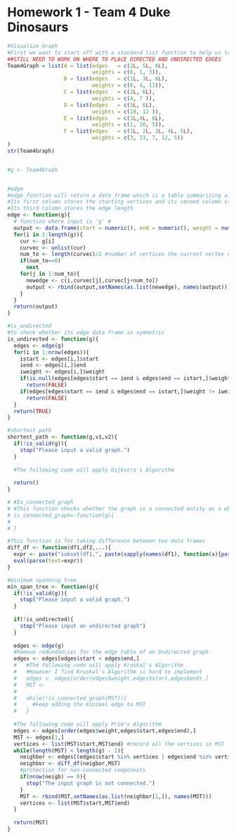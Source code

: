 Homework 1 - Team 4 Duke Dinosaurs
========================================================
```r
#Visualize Graph
#First we want to start off with a standard list function to help us transition to the "edge" function below
##STILL NEED TO WORK ON WHERE TO PLACE DIRECTED AND UNDIRECTED EDGES
Team4Graph = list(A = list(edges   = c(2L, 5L, 6L),
                           weights = c(6, 1, 3)),
                  B = list(edges   = c(1L, 3L, 6L),
                           weights = c(6, 4, 13)),
                  C = list(edges   = c(2L, 6L),
                           weights = c(4, 7 )),
                  D = list(edges   = c(5L, 6L),
                           weights = c(10, 12 )),
                  E = list(edges   = c(1L,4L, 6L),
                           weights = c(1, 10, 5)),
                  F = list(edges   = c(1L, 2L, 3L, 4L, 5L),
                           weights = c(3, 13, 7, 12, 5))
)
str(Team4Graph)


#g <- Team4Graph


#edge
#edge function will return a data frame which is a table summarizing all edges.
#Its first column stores the starting vertices and its second column stores the ending vertics
#Its third column stores the edge length
edge <- function(g){
  # function where input is 'g' #
  output <- data.frame(start = numeric(), end = numeric(), weight = numeric())
  for(i in 1:length(g)){
    cur <- g[i]
    curvec <- unlist(cur)
    num_to <- length(curvec)/2 #number of vertices the current vertex can go to
    if(num_to==0)
      next
    for(j in 1:num_to){
      newedge <- c(i,curvec[j],curvec[j+num_to])
      output <- rbind(output,setNames(as.list(newedge), names(output)))
    }
  }
  return(output)
}

#is_undirected
#to check whether its edge data frame is symmetric
is_undirected <- function(g){
  edges <- edge(g)
  for(i in 1:nrow(edges)){
    istart <- edges[i,]$start
    iend <- edges[i,]$end
    iweight <- edges[i,]$weight
    if(is.null(edges[edges$start == iend & edges$end == istart,]$weight))
      return(FALSE)
    if(edges[edges$start == iend & edges$end == istart,]$weight != iweight)
      return(FALSE)
  } 
  return(TRUE)
}

#shortest path
shortest_path <- function(g,v1,v2){
  if(!is_valid(g)){
    stop("Please input a valid graph.")
  }
  
  #The following code will apply Dijkstra's Algorithm
  
  return()
}

# #Is_connected_graph
# #This function checks whether the graph is a connected entity as a whole
# is_connected_graph<-function(g){
#   
# }

#This function is for taking difference between two data frames
diff_df <- function(df1,df2,...){
  expr <- paste("subset(df1,", paste(sapply(names(df1), function(x){paste("!(", x, " %in% df2$", x, ")", sep="")}), collapse=" | "), ")")
  eval(parse(text=expr))
}

#minimum spanning tree
min_span_tree <- function(g){
  if(!is_valid(g)){
    stop("Please input a valid graph.")
  }
  
  if(!is_undirected){
    stop("Please input an undirected graph")
  }
  
  edges <- edge(g)
  #Remove redundancies for the edge table of an Undirected graph
  edges <- edges[edges$start < edges$end,]
  #   #The following code will apply Kruskal's Algorithm
  #   #However I find Kruskal's Algorithm is hard to implement
  #   edges <- edges[order(edges$weight,edges$start,edges$end),]
  #   MST <- 
  #   
  #   while(!is_connected_graph(MST)){
  #     #keep adding the minimal edge to MST
  #   }
  
  #The following code will apply Prim's Algorithm
  edges <- edges[order(edges$weight,edges$start,edges$end),]
  MST <- edges[1,]
  vertices <- list(MST$start,MST$end) #record all the vertices in MST
  while(length(MST) < length(g) - 1){
    neighbor <- edges[(edges$start %in% vertices | edges$end %in% vertices) & (!(edges$start %in% vertices) | !(edges$end %in% vertices)),]
    neighbor <- diff_df(neigbor,MST)
    #protection for non-connected components
    if(nrow(neigb) == 0){
      stop("The input graph is not connected.")
    }
    MST <- rbind(MST,setNames(as.list(neighbor[1,]), names(MST)))
    vertices <- list(MST$start,MST$end)
  }
  
  return(MST)
}

```



